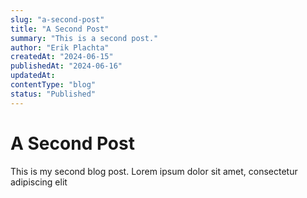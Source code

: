 ```yaml
---
slug: "a-second-post"
title: "A Second Post"
summary: "This is a second post."
author: "Erik Plachta"
createdAt: "2024-06-15"
publishedAt: "2024-06-16"
updatedAt:
contentType: "blog"
status: "Published"
---
```


# A Second Post

This is my second blog post. Lorem ipsum dolor sit amet, consectetur adipiscing elit
